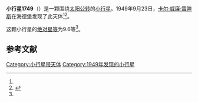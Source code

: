 {{Infobox planet
| bgcolour = #FFFFC0
| name = 1749 Telamon
| symbol = 
| image = 
| caption = 
| discovery = yes
| discovery_ref = 
| discoverer = [[卡尔·威廉·雷睦斯|卡尔·威廉·雷睦斯]]
| discovery_site = [[海德堡|海德堡]] 
| discovered = 1949年9月23日
| designations = yes
| mp_name = 
| named_after = 
| alt_names = 1949 SB/ 1941 BP / 1966 CN
| mp_category = [[特洛伊小行星|特洛伊小行星]]
| orbit_ref = <ref name="a">[http://ssd.jpl.nasa.gov/sbdb.cgi?sstr=1749 1749 Telamon] {{Wayback|url=http://ssd.jpl.nasa.gov/sbdb.cgi?sstr=1749 |date=20210724075856 }}，小行星數據庫瀏覽器（JPL Small-Body Database Browser）－[[美国国家航空航天局|美国国家航空航天局]]喷气推进实验室</ref>
| epoch = 2456400.5 (2013年4月18日更新)
| aphelion = {{convert|5.709413419746041|AU|km|3|abbr=on|lk=out}}
| perihelion = {{convert|4.589369723254795|AU|km|3|abbr=on}}
| semimajor = {{convert|5.149391571500418|AU|km|3|abbr=on}}
| eccentricity = 0.108754955
| period = 4268.077567 [[日|日]]<br />11.69[[儒略年|儒略年]]
| avg_speed = 
| inclination = 6.09436862666662
| asc_node = 340.9364204846853
| mean_anomaly = 
| arg_peri = 113.1612773408902
| satellites = 
| physical_characteristics = yes
| dimensions = 
| mass = 
| density = 
| surface_grav = 
| escape_velocity = 
| sidereal_day = 
| axial_tilt = 
| pole_ecliptic_lat = 
| pole_ecliptic_lon = 
| albedo = 
| temperatures= 
| temp_name1 = 
| mean_temp_1 = 
| max_temp_1 = 
| temp_name2 = 
| max_temp_2 = 
| spectral_type = 
| abs_magnitude = 9.6
}}

'''小行星1749'''（{{lang-en|1749 Telamon}}）是一颗围绕[[太阳|太阳]][[公转|公转]]的[[小行星|小行星]]。1949年9月23日，[[卡尔·威廉·雷睦斯|卡尔·威廉·雷睦斯]]在海德堡发现了此天体<ref name="a" /><ref>{{cite news|title=小行星列表|url=http://cfa-www.harvard.edu/iau/lists/NumberedMPs.txt|accessdate=2013-07-08|newspaper=哈佛大学|archive-date=2008-05-17|archive-url=https://web.archive.org/web/20080517010638/http://cfa-www.harvard.edu/iau/lists/NumberedMPs.txt|dead-url=no}}</ref>。

这颗小行星的[[绝对星等|绝对星等]]为9.6等<ref name="a" />。

==参考文献==
{{reflist}}
{{Minor Planet Number|[[小行星1748|小行星1748]]|[[小行星1750|小行星1750]]}}

{{小天体}}

[[Category:小行星带天体|Category:小行星带天体]]
[[Category:1949年发现的小行星|Category:1949年发现的小行星]]

{{asteroid-stub}}
